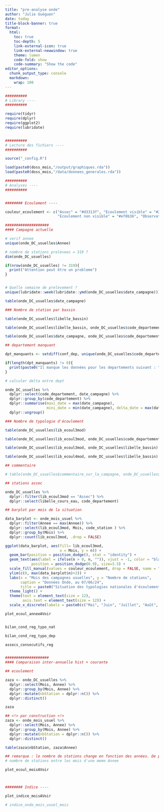 ```yaml
---
title: "pre-analyse onde"
author: "Julie Guéguen"
date: today
title-block-banner: true
format:
  html:
    toc: true
    toc-depth: 5
    link-external-icon: true
    link-external-newwindow: true
    theme: lumen
    code-fold: show
    code-summary: "Show the code"
editor_options: 
  chunk_output_type: console
  markdown:
    wrap: 100
---
```


<!-- # tableaux format pour pdf ?-->

```{=html}

<style  type="text/css">
.main-container { 
width: 2800px !important; 
margin-left: auto;
margin-right: auto;
max-width:2800px !important;
}
.header-panel {
background-color: #971b72;
}

.justify {
  text-align: justify !important
}

</style>


```

```r

##########
# Library ----
##########

require(tidyr)
require(dplyr)
require(ggplot2)
require(lubridate)


##########
# Lecture des fichiers ----
##########

source("_config.R")

load(paste0(doss_mois,"/output/graphiques.rda"))
load(paste0(doss_mois,"/data/donnees_generales.rda"))

##########
# Analyses ----
##########


######## Ecoulement ----

couleur_ecoulement <- c("Assec" = "#d3313f", "Ecoulement visible" = "#269ed2",
                        "Ecoulement non visible" = "#ef8b36", "Observations manquantes" = "#b6b7b8")

####################
#### Campagne actuelle

# verif annee
unique(onde_DC_usuelles$Annee)

# nombre de stations prelevees = 319 ?
dim(onde_DC_usuelles)

if(nrow(onde_DC_usuelles) != 319){
  print("Attention peut être un probleme")  
}


# Quelle semaine de prelevement ?
unique(lubridate::week(lubridate::ymd(onde_DC_usuelles$date_campagne)))

table(onde_DC_usuelles$date_campagne)

### Nombre de station par bassin

table(onde_DC_usuelles$libelle_bassin)

table(onde_DC_usuelles$libelle_bassin, onde_DC_usuelles$code_departement )

table(onde_DC_usuelles$date_campagne, onde_DC_usuelles$code_departement)

## departement manquant

dpt_manquants <- setdiff(conf_dep, unique(onde_DC_usuelles$code_departement))

if(length(dpt_manquants) != 0){
  print(paste0("Il manque les données pour les departements suivant : ", paste0(dpt_manquants, collapse =", ")))
}

# calculer delta entre dept

onde_DC_usuelles %>%
  dplyr::select(code_departement, date_campagne) %>%
  dplyr::group_by(code_departement) %>%
  dplyr::summarise(maxi_date = max(date_campagne),
                   mini_date = min(date_campagne), delta_date = max(date_campagne) - min(date_campagne)) %>%
  dplyr::ungroup()

### Nombre de typologie d'écoulement

table(onde_DC_usuelles$lib_ecoul3mod)

table(onde_DC_usuelles$lib_ecoul3mod, onde_DC_usuelles$code_departement)

table(onde_DC_usuelles$lib_ecoul3mod, onde_DC_usuelles$libelle_bassin)

table(onde_DC_usuelles$lib_ecoul4mod, onde_DC_usuelles$libelle_bassin)

## commentaire

# table(onde_DC_usuelles$commentaire_sur_la_campagne, onde_DC_usuelles$code_departement )

## stations assec

onde_DC_usuelles %>%
  dplyr::filter(lib_ecoul3mod == "Assec") %>%
  dplyr::select(libelle_cours_eau, code_departement)

## barplot par mois de la situation

data_barplot <- onde_mois_usuel %>%
  dplyr::filter(Annee == max(Annee)) %>%
  dplyr::select(lib_ecoul3mod, Mois, code_station ) %>%
  dplyr::group_by(Mois) %>%
  dplyr::count(lib_ecoul3mod, .drop = FALSE)

ggplot(data_barplot, aes(fill= lib_ecoul3mod, 
                         x = Mois, y = n)) +
  geom_bar(position = position_dodge(), stat = "identity") +
  geom_text(aes(label = ifelse(n > 0, n, "")), vjust = -1, color = "black",
            position = position_dodge(0.9), size=3.5) +
  scale_fill_manual(values = couleur_ecoulement, drop = FALSE, name = "") +
  ylim(c(0, max(data_barplot$n)+2)) +
  labs(x = "Mois des campagnes usuelles", y = "Nombre de stations",
       caption = "Données Onde, au 07/06/24",
       title = paste0("Situation des typologies nationales d'écoulement pour la région Grand Est - Campagne ", anneeAVoir)) +
  theme_light() +
  theme(text = element_text(size = 12),
        axis.text = element_text(size = 12)) +
  scale_x_discrete(labels = paste0(c("Mai", "Juin", "Juillet", "Août", "Septembre"), "\n 2024"))

plot_ecoul_anneeAVoir


bilan_cond_reg_typo_nat

bilan_cond_reg_typo_dep

assecs_consecutifs_reg


####################
#### Comparaison inter-annuelle hist + courante

## ecoulement

zaza <- onde_DC_usuelles %>%
  dplyr::select(Mois, Annee) %>%
  dplyr::group_by(Mois, Annee) %>%
  dplyr::mutate(nbStation = dplyr::n()) %>%
  dplyr::distinct()

zaza

## <!> par construction <!>
zaza <- onde_mois_usuel %>%
  dplyr::select(Mois, Annee) %>%
  dplyr::group_by(Mois, Annee) %>%
  dplyr::mutate(nbStation = dplyr::n()) %>%
  dplyr::distinct()

table(zaza$nbStation, zaza$Annee)

## remarque : le nombre de stations change en fonction des années. De plus, des fois on a pas le même 
# nombre de stations entre les mois d'une meme Annee

plot_ecoul_moisAVoir



######## Indice ----

plot_indice_moisAVoir

# indice_onde_mois_usuel_mois


```

